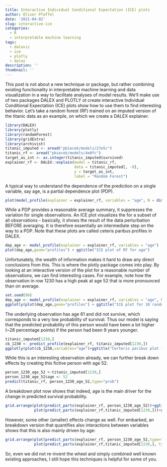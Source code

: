 ```yaml
---
title: Interactive Individual Conditional Expectation (ICE) plots
author: Oliver Pfaffel
date: '2021-04-02'
slug: interactive-ice
categories:
  - R
  - interpretable machine learning
tags:
  - dataviz
  - ice
  - plotly
  - dalex
description: ''
thumbnail: ''
---
```


This post is not about a new technique or package, but rather combining existing functionality in interpretable machine learning and data visualization in a way to facilitate analyses of model results. We'll make use of two packages DALEX and PLOTLY ot create interactive Individual Conditional Expectation (ICE) plots show how to use them to find interesting behavior. Let's take a random forest (RF) trained on an imputed version of the titanic data as an example, on which we create a DALEX explainer.

```r
library(DALEX)
library(plotly)
library(randomForest)
library(gridExtra)
library(archivist)
titanic_imputed <- aread("pbiecek/models/27e5c")
titanic_rf <- aread("pbiecek/models/4e0fc")
target_as_int <- as.integer(titanic_imputed$survived)
explainer_rf <- DALEX::explain(model = titanic_rf,  
                               data = titanic_imputed[, -9],
                               y = target_as_int, 
                               label = "Random Forest")
```

A typical way to understand the dependence of the prediction on a single variable, say age, is a partial dependence plot (PDP).


```r
plot(model_profile(explainer = explainer_rf, variables = "age", N = dim(titanic_imputed)[1]))
```

While a PDP provides a reasonable average summary, it suppresses the variation for single observations. An ICE plot visualizes the for a subset of all observations - basically, it shows the result of the data perturbation BEFORE averaging. It is therefore essentially an intermediate step on the way to a PDP. Note that these plots are called ceteris paribus profiles in DALEX.

```r
dep_age <- model_profile(explainer = explainer_rf, variables = "age")
plot(dep_age,geom="profiles") + ggtitle("ICE plot of RF for age")
```

Unfortunately, the wealth of information makes it hard to draw any direct conclusions from this. This is where the plotly package comes into play. By looking at an interactive version of the plot for a reasonable number of observations, we can find interesting cases. For example, note how the observation in row 1230 has a high peak at age 52 that is more pronounced than on average. 

```r
set.seed(98)
dep_age <- model_profile(explainer = explainer_rf, variables = "age", N = 10)
ggplotly(plot(dep_age,geom="profiles") + ggtitle("ICE plot for 10 randomly selected rows"))
```

The underlying observation has age 61 and did not survive, which corresponds to a very low probability of survival. Thus our model is saying that the predicted probability of this person would have been a lot higher (~28 percentage points) if the person had been 9 years younger.


```r
titanic_imputed[1230,]
cb_1230 <- predict_profile(explainer_rf, titanic_imputed[1230,])
ggplotly(plot(cb_1230,variables="age")+ggtitle("Certeris paribus plot for observation 1230"))
```

While this is an interesting observation already, we can further break down effects by creating this fictive person with age 52.

```r
person_1230_age_52 <-titanic_imputed[1230,]
person_1230_age_52$age <- 52
predict(titanic_rf, person_1230_age_52,type="prob")
```

A breakdown plot now shows that indeed, age is the main driver for the change in predicted survival probability.

```r
grid.arrange(plot(predict_parts(explainer_rf, person_1230_age_52))+ggtitle("Age 52"),
             plot(predict_parts(explainer_rf,titanic_imputed[1230,]))+ggtitle("Age 61"),nrow=1)
```

However, some other (smaller) effects change as well. For embarked, an breakdown version that quantifies also interactions between variables shows that this is also mainly driven by age: 


```r
grid.arrange(plot(predict_parts(explainer_rf, person_1230_age_52,type="break_down_interactions"))+ggtitle("Age 52"),
             plot(predict_parts(explainer_rf,titanic_imputed[1230,], type="break_down_interactions"))+ggtitle("Age 61"),nrow=1)
```

So, even we did not re-invent the wheel and simply combined well known existing approaches, I still hope this techniques is helpful for some of you.